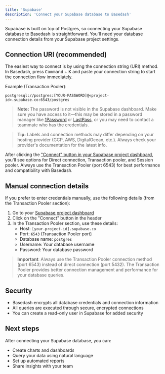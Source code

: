 ```yaml
---
title: 'Supabase'
description: 'Connect your Supabase database to Basedash'
---
```


Supabase is built on top of Postgres, so connecting your Supabase database to Basedash is straightforward. You'll need your database connection details from your Supabase project settings.

## Connection URI (recommended)

The easiest way to connect is by using the connection string (URI) method. In Basedash, press <kbd>Command</kbd> + <kbd>K</kbd> and paste your connection string to start the connection flow immediately.

Example (Transaction Pooler):
```
postgresql://postgres:[YOUR-PASSWORD]@<project-id>.supabase.co:6543/postgres
```

> **Note:** The password is not visible in the Supabase dashboard. Make sure you have access to it—this may be stored in a password manager like [1Password](https://1password.com/) or [LastPass](https://www.lastpass.com/), or you may need to contact a teammate who has the credentials.

> **Tip:** Labels and connection methods may differ depending on your hosting provider (GCP, AWS, DigitalOcean, etc.). Always check your provider's documentation for the latest info.

After clicking the ["Connect" button in your Supabase project dashboard](https://supabase.com/dashboard/), you'll see options for Direct connection, Transaction pooler, and Session pooler. Always use the Transaction Pooler (port 6543) for best performance and compatibility with Basedash.

## Manual connection details

If you prefer to enter credentials manually, use the following details (from the Transaction Pooler section):

1. Go to your [Supabase project dashboard](https://supabase.com/dashboard/)
2. Click on the "Connect" button in the header
3. In the Transaction Pooler section, use these details:
   - Host: `[your-project-id].supabase.co`
   - Port: `6543` (Transaction Pooler port)
   - Database name: `postgres`
   - Username: Your database username
   - Password: Your database password

> **Important**: Always use the Transaction Pooler connection method (port 6543) instead of direct connection (port 5432). The Transaction Pooler provides better connection management and performance for your database queries.

## Security

- Basedash encrypts all database credentials and connection information
- All queries are executed through secure, encrypted connections
- You can create a read-only user in Supabase for added security

## Next steps

After connecting your Supabase database, you can:
- Create charts and dashboards
- Query your data using natural language
- Set up automated reports
- Share insights with your team
